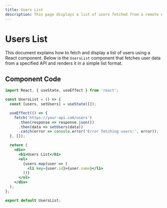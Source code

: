 ```yaml
---
title: Users List
description: This page displays a list of users fetched from a remote API.
---
```



# Users List

This document explains how to fetch and display a list of users using a React component. Below is the `UsersList` component that fetches user data from a specified API and renders it in a simple list format.

## Component Code

```jsx
import React, { useState, useEffect } from 'react';

const UsersList = () => {
  const [users, setUsers] = useState([]);

  useEffect(() => {
    fetch('https://your-api.com/users')
      .then(response => response.json())
      .then(data => setUsers(data))
      .catch(error => console.error('Error fetching users:', error));
  }, []);

  return (
    <div>
      <h1>Users List</h1>
      <ul>
        {users.map(user => (
          <li key={user.id}>{user.name}</li>
        ))}
      </ul>
    </div>
  );
};

export default UsersList;
